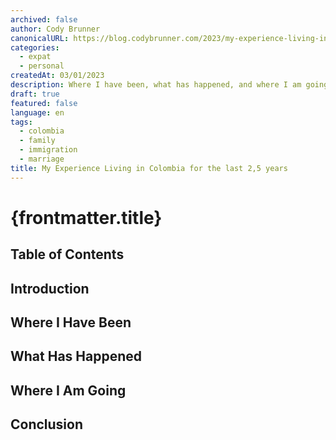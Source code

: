 ```yaml
---
archived: false
author: Cody Brunner
canonicalURL: https://blog.codybrunner.com/2023/my-experience-living-in-colombia-for-the-last-2-5-years
categories:
  - expat
  - personal
createdAt: 03/01/2023
description: Where I have been, what has happened, and where I am going in 2023.
draft: true
featured: false
language: en
tags:
  - colombia
  - family
  - immigration
  - marriage
title: My Experience Living in Colombia for the last 2,5 years
---
```



# {frontmatter.title}

## Table of Contents

## Introduction

## Where I Have Been

## What Has Happened

## Where I Am Going

## Conclusion

<Signature />
